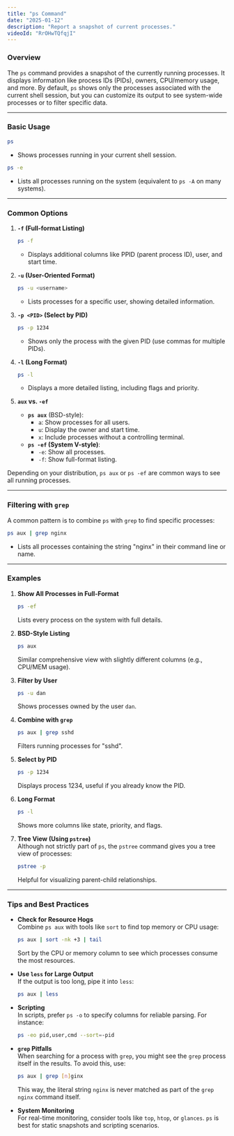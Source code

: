 ```yaml
---
title: "ps Command"
date: "2025-01-12"
description: "Report a snapshot of current processes."
videoId: "RrOHwTQfqjI"
---
```


### Overview

The `ps` command provides a snapshot of the currently running processes. It displays information like process IDs (PIDs), owners, CPU/memory usage, and more. By default, `ps` shows only the processes associated with the current shell session, but you can customize its output to see system-wide processes or to filter specific data.

---

### Basic Usage

```bash
ps
```
- Shows processes running in your current shell session.

```bash
ps -e
```
- Lists all processes running on the system (equivalent to `ps -A` on many systems).

---

### Common Options

1. **`-f` (Full-format Listing)**  
   ```bash
   ps -f
   ```
   - Displays additional columns like PPID (parent process ID), user, and start time.  

2. **`-u` (User-Oriented Format)**  
   ```bash
   ps -u <username>
   ```
   - Lists processes for a specific user, showing detailed information.

3. **`-p <PID>` (Select by PID)**  
   ```bash
   ps -p 1234
   ```
   - Shows only the process with the given PID (use commas for multiple PIDs).

4. **`-l` (Long Format)**  
   ```bash
   ps -l
   ```
   - Displays a more detailed listing, including flags and priority.

5. **`aux` vs. `-ef`**  
   - **`ps aux`** (BSD-style):  
     - `a`: Show processes for all users.  
     - `u`: Display the owner and start time.  
     - `x`: Include processes without a controlling terminal.  
   - **`ps -ef` (System V-style)**:  
     - `-e`: Show all processes.  
     - `-f`: Show full-format listing.

Depending on your distribution, `ps aux` or `ps -ef` are common ways to see all running processes.

---

### Filtering with `grep`

A common pattern is to combine `ps` with `grep` to find specific processes:

```bash
ps aux | grep nginx
```
- Lists all processes containing the string "nginx" in their command line or name.

---

### Examples

1. **Show All Processes in Full-Format**  
   ```bash
   ps -ef
   ```
   Lists every process on the system with full details.

2. **BSD-Style Listing**  
   ```bash
   ps aux
   ```
   Similar comprehensive view with slightly different columns (e.g., CPU/MEM usage).

3. **Filter by User**  
   ```bash
   ps -u dan
   ```
   Shows processes owned by the user `dan`.

4. **Combine with `grep`**  
   ```bash
   ps aux | grep sshd
   ```
   Filters running processes for "sshd".

5. **Select by PID**  
   ```bash
   ps -p 1234
   ```
   Displays process 1234, useful if you already know the PID.

6. **Long Format**  
   ```bash
   ps -l
   ```
   Shows more columns like state, priority, and flags.

7. **Tree View (Using `pstree`)**  
   Although not strictly part of `ps`, the `pstree` command gives you a tree view of processes:
   ```bash
   pstree -p
   ```
   Helpful for visualizing parent-child relationships.

---

### Tips and Best Practices

- **Check for Resource Hogs**  
  Combine `ps aux` with tools like `sort` to find top memory or CPU usage:
  ```bash
  ps aux | sort -nk +3 | tail
  ```
  Sort by the CPU or memory column to see which processes consume the most resources.

- **Use `less` for Large Output**  
  If the output is too long, pipe it into `less`:
  ```bash
  ps aux | less
  ```
- **Scripting**  
  In scripts, prefer `ps -o` to specify columns for reliable parsing. For instance:
  ```bash
  ps -eo pid,user,cmd --sort=-pid
  ```
- **`grep` Pitfalls**  
  When searching for a process with `grep`, you might see the `grep` process itself in the results. To avoid this, use:
  ```bash
  ps aux | grep [n]ginx
  ```
  This way, the literal string `nginx` is never matched as part of the `grep nginx` command itself.
- **System Monitoring**  
  For real-time monitoring, consider tools like `top`, `htop`, or `glances`. `ps` is best for static snapshots and scripting scenarios.